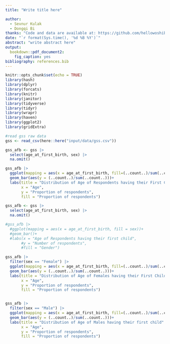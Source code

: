 ```yaml
---
title: "Write title here"

author: 
  - Sevnur Kulak
  - Dongqi Bi
thanks: "Code and data are available at: https://github.com/hellowoshibb/STA304_paper3"
date: "`r format(Sys.time(), '%d %B %Y')`"
abstract: "write abstract here"
output: 
  bookdown::pdf_document2:
    fig_caption: yes
bibliography: references.bib
---
```


```r
knitr::opts_chunk$set(echo = TRUE)
library(hash)
library(dplyr)
library(forcats)
library(knitr)
library(janitor)
library(tidyverse)
library(tidyr)
library(wrapr)
library(haven)
library(ggplot2)
library(gridExtra)
```

```r
#read gss raw data
gss <- read_csv(here::here("input/data/gss.csv"))
```

```r

gss_afb <- gss |>
  select(age_at_first_birth, sex) |>
  na.omit()

gss_afb |>
  ggplot(mapping = aes(x = age_at_first_birth, fill=(..count..)/sum(..count..)))+
  geom_bar(aes(y = (..count..)/sum(..count..)))+
  labs(title = "Distribution of Age of Respondents having their First Child",
       x = "Age",
       y = "Proportion of respondents",
       fill = "Proportion of respondents")

```



```r

gss_afb <- gss |>
  select(age_at_first_birth, sex) |>
  na.omit()

#gss_afb |>
  #ggplot(mapping = aes(x = age_at_first_birth, fill = sex))+
  #geom_bar()+
  #labs(x = "Age of Respondents having their first child",
       #y = "Number of respondents",
       #fill = "Gender")

gss_afb |>
  filter(sex == "Female") |>
  ggplot(mapping = aes(x = age_at_first_birth, fill=(..count..)/sum(..count..)))+
  geom_bar(aes(y = (..count..)/sum(..count..)))+
  labs(title = "Distribution of Age of Females having their First Child",
       x = "Age",
       y = "Proportion of respondents",
       fill = "Proportion of respondents")



```

```r

  
gss_afb |>
  filter(sex == "Male") |>
  ggplot(mapping = aes(x = age_at_first_birth, fill=(..count..)/sum(..count..)))+
  geom_bar(aes(y = (..count..)/sum(..count..)))+
  labs(title = "Distribution of Age of Males having their first child" ,
       x = "Age",
       y = "Proportion of respondents",
       fill = "Proportion of respondents")

```